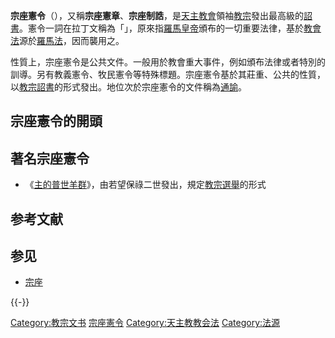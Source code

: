 {{unreferenced|time=2017-10-28T09:38:59+00:00}}
'''宗座憲令'''（{{lang-la|constitutio apostolica}}），又稱'''宗座憲章'''、'''宗座制誥'''，是[[天主教會|天主教會]]領袖[[教宗|教宗]]發出最高級的[[詔書|詔書]]。憲令一詞在拉丁文稱為「{{lang|la|''constitutio''}}」，原來指[[羅馬皇帝|羅馬皇帝]]頒布的一切重要法律，基於[[教會法|教會法]]源於[[羅馬法|羅馬法]]，因而襲用之。

性質上，宗座憲令是公共文件。一般用於教會重大事件，例如頒布法律或者特別的訓導。另有教義憲令、牧民憲令等特殊標題。宗座憲令基於其莊重、公共的性質，以[[教宗詔書|教宗詔書]]的形式發出。地位次於宗座憲令的文件稱為[[通諭|通諭]]。

==宗座憲令的開頭==
{{Quotation|[教宗名號]，羅馬主教<br>天主眾僕之僕<br>為永久紀念事<br>}}

== 著名宗座憲令 ==
* 《[[主的普世羊群|主的普世羊群]]》，由若望保祿二世發出，規定[[教宗選舉|教宗選舉]]的形式

== 参考文献 ==
{{Reflist}}

== 参见 ==
{{Portal box|天主教|梵蒂冈}}
* [[宗座|宗座]]

{{-}}
{{教宗相关}}

[[Category:教宗文书|Category:教宗文书]]
[[Category:宗座憲令|]]
[[Category:天主教教会法|Category:天主教教会法]]
[[Category:法源|Category:法源]]